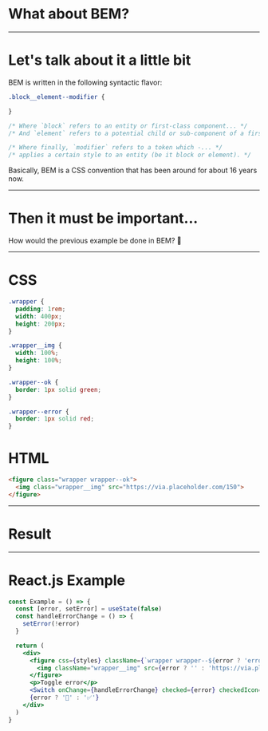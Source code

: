 
# What about BEM?


---

# Let's talk about it a little bit

BEM is written in the following syntactic flavor:

```css
.block__element--modifier {

}

/* Where `block` refers to an entity or first-class component... */
/* And `element` refers to a potential child or sub-component of a first-class component... */

/* Where finally, `modifier` refers to a token which -... */
/* applies a certain style to an entity (be it block or element). */
```

<Help>
  Basically, BEM is a CSS convention that has been around for about 16 years now.
</Help>

---

# Then it must be important...

How would the previous example be done in BEM? 🤔

---

# CSS

```css
.wrapper {
  padding: 1rem;
  width: 400px;
  height: 200px;
}

.wrapper__img {
  width: 100%;
  height: 100%;
}

.wrapper--ok {
  border: 1px solid green;
}

.wrapper--error {
  border: 1px solid red;
}
```

# HTML

```html
<figure class="wrapper wrapper--ok">
  <img class="wrapper__img" src="https://via.placeholder.com/150">
</figure>
```

---

# Result


<Example />

---

# React.js Example

```jsx
const Example = () => {
  const [error, setError] = useState(false)
  const handleErrorChange = () => {
    setError(!error)
  }

  return (
    <div>
      <figure css={styles} className={`wrapper wrapper--${error ? 'error' : 'ok'}`}>
        <img className="wrapper__img" src={error ? '' : 'https://via.placeholder.com/400x200'} alt="Image not found"/>
      </figure>
      <p>Toggle error</p>
      <Switch onChange={handleErrorChange} checked={error} checkedIcon={false} uncheckedIcon={false}/>
      {error ? '🙊' : '✅'}
    </div>
  )
}
```